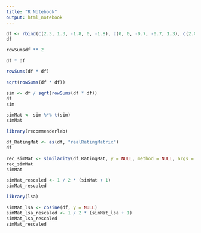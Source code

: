 ```yaml
---
title: "R Notebook"
output: html_notebook
---
```



```r
df <- rbind(c(2.3, 1.3, -1.8, 0, -1.8), c(0, 0, -0.7, -0.7, 1.3), c(2.0, -2.0, 1.0, 1.0, -2.0), c(-0.2, -0.2, 2.8, -1.2, -1.2))
df
```

```r
rowSumsdf ** 2
```


```r
df * df
```

```r
rowSums(df * df)
```

```r
sqrt(rowSums(df * df))
```

```r
sim <- df / sqrt(rowSums(df * df))
df
sim
```

```r
simMat <- sim %*% t(sim)
simMat
```

```r
library(recommenderlab)
```

```r
df_RatingMat <- as(df, "realRatingMatrix")
df
```


```r
rec_simMat <- similarity(df_RatingMat, y = NULL, method = NULL, args = NULL)
rec_simMat
simMat
```

```r
simMat_rescaled <- 1 / 2 * (simMat + 1)
simMat_rescaled
```

```r
library(lsa)
```
```r
simMat_lsa <- cosine(df, y = NULL)
simMat_lsa_rescaled <- 1 / 2 * (simMat_lsa + 1)
simMat_lsa_rescaled
simMat_rescaled
```
